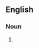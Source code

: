 ==English==

===Noun===
{{head|en|noun form|head=[[affect]] [[display]]s}}

# {{plural of|en|affect display}}
